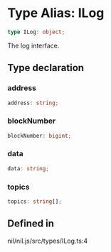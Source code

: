 # Type Alias: ILog

```ts
type ILog: object;
```

The log interface.

## Type declaration

### address

```ts
address: string;
```

### blockNumber

```ts
blockNumber: bigint;
```

### data

```ts
data: string;
```

### topics

```ts
topics: string[];
```

## Defined in

nil/nil.js/src/types/ILog.ts:4
